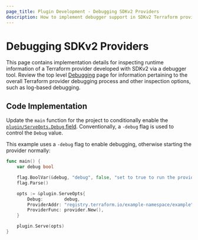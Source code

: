 ```yaml
---
page_title: Plugin Development - Debugging SDKv2 Providers
description: How to implement debugger support in SDKv2 Terraform providers.
---
```


# Debugging SDKv2 Providers

This page contains implementation details for inspecting runtime information of a Terraform provider developed with SDKv2 via a debugger tool. Review the top level [Debugging](/terraform/plugin/debugging) page for information pertaining to the overall Terraform provider debugging process and other inspection options, such as log-based debugging.

## Code Implementation

Update the `main` function for the project to conditionally enable the [`plugin/ServeOpts.Debug` field](https://pkg.go.dev/github.com/hashicorp/terraform-plugin-sdk/v2/plugin#ServeOpts.Debug). Conventionally, a `-debug` flag is used to control the `Debug` value.

This example uses a `-debug` flag to enable debugging, otherwise starting the provider normally:

```go
func main() {
    var debug bool

    flag.BoolVar(&debug, "debug", false, "set to true to run the provider with support for debuggers like delve")
    flag.Parse()

    opts := &plugin.ServeOpts{
        Debug:        debug,
        ProviderAddr: "registry.terraform.io/example-namespace/example",
        ProviderFunc: provider.New(),
    }

    plugin.Serve(opts)
}
```
